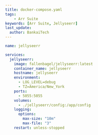 ```yaml
---
title: docker-compose.yaml
tags:
    - Arr Suite
keywords: [Arr Suite, Jellyseerr]
last_update:
  author: BankaiTech
---
```


```yaml
name: jellyseerr

services:
  jellyseerr:
    image: fallenbagel/jellyseerr:latest
    container_name: jellyseerr
    hostname: jellyseerr
    environment:
      - LOG_LEVEL=debug
      - TZ=America/New_York
    ports:
      - 5055:5055
    volumes:
      - ./jellyseerr/config:/app/config
    logging:
      options:
        max-size: "10m"
        max-file: "3"
    restart: unless-stopped
```

<BuyMeACoffeeButton />
